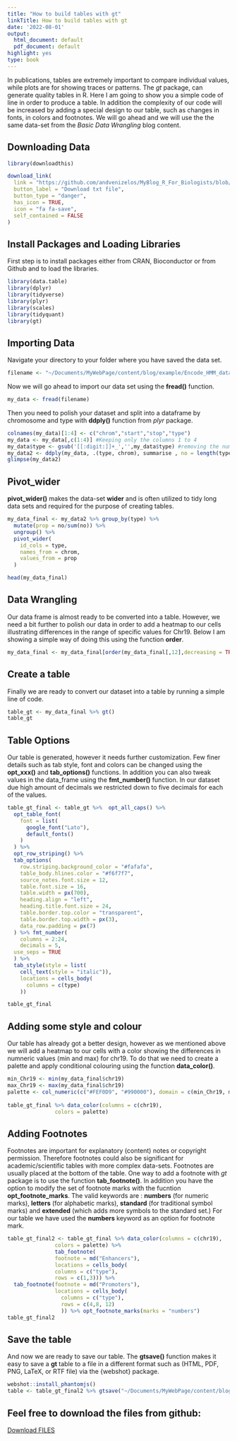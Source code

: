 ```yaml
---
title: "How to build tables with gt"
linkTitle: How to build tables with gt
date: '2022-08-01'
output:
  html_document: default
  pdf_document: default
highlight: yes
type: book
---
```


In publications, tables are extremely important to compare individual values, while plots are for showing traces or patterns. The *gt* package, can generate quality tables in R. Here I am going to show you a simple code of line in order to produce a table. In addition the complexity of our code will be increased by adding a special design to our table, such as changes in fonts, in colors and footnotes. We will go ahead and we will use the the same data-set from the *Basic Data Wrangling* blog content.

## Downloading Data

```r
library(downloadthis)
```

```r
download_link(
  link = "https://github.com/andvenizelos/MyBlog_R_For_Biologists/blob/main/Tip.1/Encode_HMM_data.txt",
  button_label = "Download txt file",
  button_type = "danger",
  has_icon = TRUE,
  icon = "fa fa-save",
  self_contained = FALSE
)
```

## Install Packages and Loading Libraries

First step is to install packages either from CRAN, Bioconductor or from Github and to load the libraries.

```r
library(data.table)
library(dplyr)
library(tidyverse)
library(plyr)
library(scales)
library(tidyquant)
library(gt)
```

## Importing Data

Navigate your directory to your folder where you have saved the data set.

```r

filename <- "~/Documents/MyWebPage/content/blog/example/Encode_HMM_data.txt"

```

Now we will go ahead to import our data set using the **fread()** function.

```r
my_data <- fread(filename)
```

Then you need to polish your dataset and split into a dataframe by chromosome and type with **ddply()** function from *plyr* package.

```r
colnames(my_data)[1:4] <- c("chrom","start","stop","type")
my_data <- my_data[,c(1:4)] #Keeping only the columns 1 to 4
my_data$type <- gsub('[[:digit:]]+_','',my_data$type) #removing the numbers and underscores from our type column
my_data2 <- ddply(my_data, .(type, chrom), summarise , no = length(type))
glimpse(my_data2)
```

## Pivot_wider

**pivot_wider()** makes the data-set **wider** and is often utilized to tidy long data sets and required for the purpose of creating tables.

```r
my_data_final <- my_data2 %>% group_by(type) %>% 
  mutate(prop = no/sum(no)) %>% 
  ungroup() %>% 
  pivot_wider(
    id_cols = type,
    names_from = chrom,
    values_from = prop
  )

```

```r
head(my_data_final)
```

## Data Wrangling

Our data frame is almost ready to be converted into a table. However, we need a bit further to polish our data in order to add a heatmap to our cells illustrating differences in the range of specific values for Chr19. Below I am showing a simple way of doing this using the function **order**.

```r

my_data_final <- my_data_final[order(my_data_final[,12],decreasing = TRUE),]

```

## Create a table

Finally we are ready to convert our dataset into a table by running a simple line of code.

```r
table_gt <- my_data_final %>% gt()
table_gt
```

## Table Options

Our table is generated, however it needs further customization. Few finer details such as tab style, font and colors can be changed using the **opt_xxx()** and **tab_options()** functions. In addition you can also tweak values in the data_frame using the **fmt_number()** function. In our dataset due high amount of decimals we restricted down to five decimals for each of the values.

```r
table_gt_final <- table_gt %>%  opt_all_caps() %>% 
  opt_table_font(
    font = list(
      google_font("Lato"),
      default_fonts()
    )
  ) %>% 
  opt_row_striping() %>% 
  tab_options(
    row.striping.background_color = "#fafafa",
    table_body.hlines.color = "#f6f7f7",
    source_notes.font.size = 12,
    table.font.size = 16,
    table.width = px(700),
    heading.align = "left",
    heading.title.font.size = 24,
    table.border.top.color = "transparent",
    table.border.top.width = px(3),
    data_row.padding = px(7)
  ) %>% fmt_number(
    columns = 2:24,
    decimals = 5,
  use_seps = TRUE
  ) %>% 
  tab_style(style = list(
    cell_text(style = "italic")),
    locations = cells_body(
      columns = c(type)
    ))
```

```r
table_gt_final
```

## Adding some style and colour

Our table has already got a better design, however as we mentioned above we will add a heatmap to our cells with a color showing the differences in numneric values (min and max) for chr19. To do that we need to create a palette and apply conditional colouring using the function **data_color()**.

```r
min_Chr19 <- min(my_data_final$chr19)
max_Chr19 <- max(my_data_final$chr19)
palette <- col_numeric(c("#FEF0D9", "#990000"), domain = c(min_Chr19, max_Chr19), alpha = 0.75)
               
table_gt_final %>% data_color(columns = c(chr19),
               colors = palette) 
```

## Adding Footnotes

Footnotes are important for explanatory (content) notes or copyright permission. Therefore footnotes could also be significant for academic/scientific tables with more complex data-sets. Footnotes are usually placed at the bottom of the table. One way to add a footnote with *gt* package is to use the function **tab_footnote()**. In addition you have the option to modify the set of footnote marks with the fucntion **opt_footnote_marks**. The valid keywords are : **numbers** (for numeric marks), **letters** (for alphabetic marks), **standard** (for traditional symbol marks) and **extended** (which adds more symbols to the standard set.) For our table we have used the **numbers** keyword as an option for footnote mark.

```r
table_gt_final2 <- table_gt_final %>% data_color(columns = c(chr19),
               colors = palette) %>% 
               tab_footnote(
               footnote = md("Enhancers"),
               locations = cells_body(
               columns = c("type"),
               rows = c(1,3))) %>% 
  tab_footnote(footnote = md("Promoters"),
               locations = cells_body(
                 columns = c("type"),
                 rows = c(4,8, 12)
                 )) %>% opt_footnote_marks(marks = "numbers")
table_gt_final2
```

## Save the table

And now we are ready to save our table. The **gtsave()** function makes it easy to save a **gt** table to a file in a different format such as (HTML, PDF, PNG, LaTeX, or RTF file) via the {webshot} package.

```r
webshot::install_phantomjs() 
table <- table_gt_final2 %>% gtsave("~/Documents/MyWebPage/content/blog/example/table.pdf")
```

## Feel free to download the files from github: 

<a id="raw-url" href="https://github.com/andvenizelos/MyBlog_R_For_Biologists/tree/main/Tip.5">Download FILES</a>